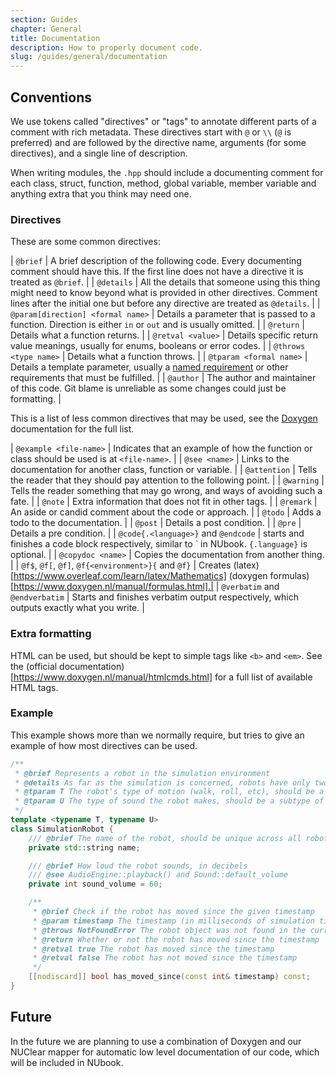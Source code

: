 ```yaml
---
section: Guides
chapter: General
title: Documentation
description: How to properly document code.
slug: /guides/general/documentation
---
```


## Conventions

We use tokens called "directives" or "tags" to annotate different parts of a comment with rich metadata. These directives start with `@` or `\\` (`@` is preferred) and are followed by the directive name, arguments (for some directives), and a single line of description.

When writing modules, the `.hpp` should include a documenting comment for each class, struct, function, method, global variable, member variable and anything extra that you think may need one.

### Directives

These are some common directives:

| `@brief`                          | A brief description of the following code. Every documenting comment should have this. If the first line does not have a directive it is treated as `@brief`.                                         |
| `@details`                        | All the details that someone using this thing might need to know beyond what is provided in other directives. Comment lines after the initial one but before any directive are treated as `@details`. |
| `@param[direction] <formal name>` | Details a parameter that is passed to a function. Direction is either `in` or `out` and is usually omitted.                                                                                           |
| `@return`                         | Details what a function returns.                                                                                                                                                                      |
| `@retval <value>`                 | Details specific return value meanings, usually for enums, booleans or error codes.                                                                                                                   |
| `@throws <type name>`             | Details what a function throws.                                                                                                                                                                       |
| `@tparam <formal name>`           | Details a template parameter, usually a [named requirement](https://en.cppreference.com/w/cpp/named_req) or other requirements that must be fulfilled.                                                |
| `@author`                         | The author and maintainer of this code. Git blame is unreliable as some changes could just be formatting.                                                                                             |

This is a list of less common directives that may be used, see the [Doxygen](https://www.doxygen.nl/manual/commands.html#cmd_intro) documentation for the full list.

| `@example <file-name>`                                | Indicates that an example of how the function or class should be used is at `<file-name>`.                                        |
| `@see <name>`                                         | Links to the documentation for another class, function or variable.                                                               |
| `@attention`                                          | Tells the reader that they should pay attention to the following point.                                                           |
| `@warning`                                            | Tells the reader something that may go wrong, and ways of avoiding such a fate.                                                   |
| `@note`                                               | Extra information that does not fit in other tags.                                                                                |
| `@remark`                                             | An aside or candid comment about the code or approach.                                                                            |
| `@todo`                                               | Adds a todo to the documentation.                                                                                                 |
| `@post`                                               | Details a post condition.                                                                                                         |
| `@pre`                                                | Details a pre condition.                                                                                                          |
| `@code{.<language>}` and `@endcode`                   | starts and finishes a code block respectively, similar to \` in NUbook. `{.language}` is optional.                                |
| `@copydoc <name>`                                     | Copies the documentation from another thing.                                                                                      |
| `@f$`, `@f[`, `@f]`, `@f{<environment>}{` and `@f}`   | Creates (latex)[https://www.overleaf.com/learn/latex/Mathematics] (doxygen formulas)[https://www.doxygen.nl/manual/formulas.html].|
| `@verbatim` and `@endverbatim`                        | Starts and finishes verbatim output respectively, which outputs exactly what you write.                                           |

### Extra formatting

HTML can be used, but should be kept to simple tags like `<b>` and `<em>`. See the (official documentation)[https://www.doxygen.nl/manual/htmlcmds.html] for a full list of available HTML tags.

### Example

This example shows more than we normally require, but tries to give an example of how most directives can be used.

```c++
/**
 * @brief Represents a robot in the simulation environment
 * @details As far as the simulation is concerned, robots have only two behaviours: move and make a sound. This class supports modelling both behaviours.
 * @tparam T The robot's type of motion (walk, roll, etc), should be a subtype of the #Motion class
 * @tparam U The type of sound the robot makes, should be a subtype of the #Sound class
 */
template <typename T, typename U>
class SimulationRobot {
    /// @brief The name of the robot, should be unique across all robots in the simulation
    private std::string name;

    /// @brief How loud the robot sounds, in decibels
    /// @see AudioEngine::playback() and Sound::default_volume
    private int sound_volume = 60;

    /**
     * @brief Check if the robot has moved since the given timestamp
     * @param timestamp The timestamp (in milliseconds of simulation time) to check for motion after
     * @throws NotFoundError The robot object was not found in the current simulation world
     * @return Whether or not the robot has moved since the timestamp
     * @retval true The robot has moved since the timestamp
     * @retval false The robot has not moved since the timestamp
     */
    [[nodiscard]] bool has_moved_since(const int& timestamp) const;
}
```

## Future

In the future we are planning to use a combination of Doxygen and our NUClear mapper for automatic low level documentation of our code, which will be included in NUbook.
